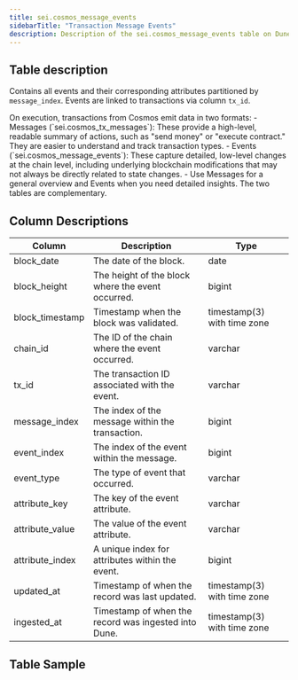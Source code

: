 ```yaml
---
title: sei.cosmos_message_events
sidebarTitle: "Transaction Message Events"
description: Description of the sei.cosmos_message_events table on Dune
---
```


## Table description

Contains all events and their corresponding attributes partitioned by `message_index`. Events are linked to transactions via column `tx_id`.

<Tip>
On execution, transactions from Cosmos emit data in two formats:
- Messages (`sei.cosmos_tx_messages`): These provide a high-level, readable summary of actions, such as "send money" or "execute contract." They are easier to understand and track transaction types.
- Events (`sei.cosmos_message_events`): These capture detailed, low-level changes at the chain level, including underlying blockchain modifications that may not always be directly related to state changes.
- Use Messages for a general overview and Events when you need detailed insights. The two tables are complementary.
</Tip>

## Column Descriptions

| Column           | Description                                                   | Type                              |
| ---------------- | ------------------------------------------------------------- | --------------------------------- |
| block_date       | The date of the block.                                         | date                              |
| block_height     | The height of the block where the event occurred.              | bigint                            |
| block_timestamp  | Timestamp when the block was validated.                        | timestamp(3) with time zone       |
| chain_id         | The ID of the chain where the event occurred.                  | varchar                           |
| tx_id            | The transaction ID associated with the event.                  | varchar                           |
| message_index    | The index of the message within the transaction.               | bigint                            |
| event_index      | The index of the event within the message.                     | bigint                            |
| event_type       | The type of event that occurred.                               | varchar                           |
| attribute_key    | The key of the event attribute.                                | varchar                           |
| attribute_value  | The value of the event attribute.                              | varchar                           |
| attribute_index  | A unique index for attributes within the event.                | bigint                            |
| updated_at       | Timestamp of when the record was last updated.                 | timestamp(3) with time zone       |
| ingested_at      | Timestamp of when the record was ingested into Dune.           | timestamp(3) with time zone       |

## Table Sample


<TableSample tableSchema="sei" tableName="cosmos_message_events" />